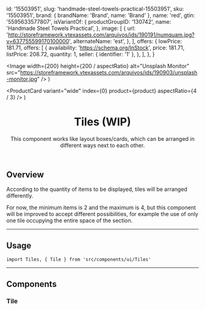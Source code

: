 



  id: '15503951',
  slug: 'handmade-steel-towels-practical-15503951',
  sku: '15503951',
  brand: { brandName: 'Brand', name: 'Brand' },
  name: 'red',
  gtin: '5595633577807',
  isVariantOf: {
    productGroupID: '130742',
    name: 'Handmade Steel Towels Practical',
  },
  image: [
    {
      url: 'http://storeframework.vtexassets.com/arquivos/ids/190191/numquam.jpg?v=637755599170100000',
      alternateName: 'est',
    },
  ],
  offers: {
    lowPrice: 181.71,
    offers: [
      {
        availability: 'https://schema.org/InStock',
        price: 181.71,
        listPrice: 208.72,
        quantity: 1,
        seller: { identifier: '1' },
      },
    ],
  },
}

  <Image
    width={200}
    height={200 / aspectRatio}
    alt="Unsplash Monitor"
    src="https://storeframework.vtexassets.com/arquivos/ids/190903/unsplash-monitor.jpg"
  />
)

  <ProductCard variant="wide" index={0} product={product} aspectRatio={4 / 3} />
)

<Meta component={Tiles} title="Molecules/Tiles" />

<header>

# Tiles (WIP)

This component works like layout boxes/cards, which can be arranged in different ways next to each other.

</header>

## Overview

According to the quantity of items to be displayed, tiles will be arranged differently.

For now, the minimum items is 2 and the maximum is 4, but this component will be improved to accept different possibilities, for example the use of only one tile occupying the entire space of the section.

---

## Usage

`import Tiles, { Tile } from 'src/components/ui/Tiles'`

<Canvas>
  <Story name="Usage--2-Tiles">
    <Tiles>
      <Tile>
        <MDXCustomImage aspectRatio={4 / 3} />
      </Tile>
      <Tile>
        <MDXCustomImage aspectRatio={4 / 3} />
      </Tile>
    </Tiles>
  </Story>
</Canvas>

<Canvas>
  <Story name="Usage--3-Tiles">
    <SessionProvider initialState={{}}>
      <Tiles>
        <Tile>
          <MDXProductCard product={product} />
        </Tile>
        <Tile>
          <MDXCustomImage />
        </Tile>
        <Tile>
          <MDXCustomImage />
        </Tile>
      </Tiles>
    </SessionProvider>
  </Story>
</Canvas>

<Canvas>
  <Story name="Usage--4-Tiles">
    <Tiles>
      <Tile>
        <MDXCustomImage />
      </Tile>
      <Tile>
        <MDXCustomImage />
      </Tile>
      <Tile>
        <MDXCustomImage />
      </Tile>
      <Tile>
        <MDXCustomImage />
      </Tile>
    </Tiles>
  </Story>
</Canvas>

<TokenTable>
  <TokenRow token="--fs-tiles-gap-mobile" value="var(--fs-grid-gap-2)" />
  <TokenRow token="--fs-tiles-gap-tablet" value="var(--fs-grid-gap-3)" />
</TokenTable>

---

## Components

### Tile

<TokenTable>
  <TokenRow token="--fs-tiles-tile-min-width" value="9rem" />
  <TokenRow token="--fs-tiles-tile-height" value="24rem" />
  <TokenRow token="--fs-tiles-tile-height-tablet" value="28rem" />
  <TokenRow
    token="--fs-tiles-tile-border-radius"
    value="var(--fs-border-radius)"
  />
</TokenTable>
